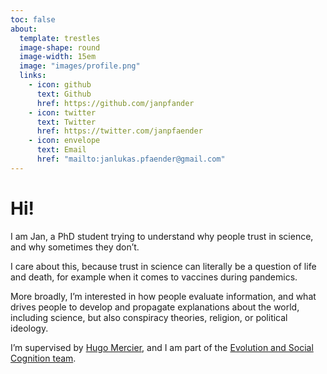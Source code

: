 ```yaml
---
toc: false
about: 
  template: trestles
  image-shape: round
  image-width: 15em
  image: "images/profile.png"
  links:
    - icon: github
      text: Github
      href: https://github.com/janpfander
    - icon: twitter
      text: Twitter
      href: https://twitter.com/janpfaender
    - icon: envelope
      text: Email
      href: "mailto:janlukas.pfaender@gmail.com"  
---
```


# Hi!

I am Jan, a PhD student trying to understand why people trust in science, and why sometimes they don't.

I care about this, because trust in science can literally be a question of life and death, for example when it comes to vaccines during pandemics.

More broadly, I'm interested in how people evaluate information, and what drives people to develop and propagate explanations about the world, including science, but also conspiracy theories, religion, or political ideology.

I'm supervised by [Hugo Mercier](https://sites.google.com/site/hugomercier/), and I am part of the [Evolution and Social Cognition team](https://esc.dec.ens.fr/en/evolution-and-social-cognition-members-10877).
